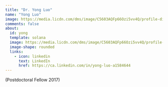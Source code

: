 ---
title: "Dr. Yong Luo"
name: "Yong Luo"
image: https://media.licdn.com/dms/image/C5603AQFp66Ozi5vv4Q/profile-displayphoto-shrink_200_200/0/1517372657629?e=2147483647&v=beta&t=Tj3XfSbweQsOwQNzZEDjQbXZLBvDPUQtvvM--JxP3t0
comments: false
about: 
  id: yong
  template: solana
  image: https://media.licdn.com/dms/image/C5603AQFp66Ozi5vv4Q/profile-displayphoto-shrink_200_200/0/1517372657629?e=2147483647&v=beta&t=Tj3XfSbweQsOwQNzZEDjQbXZLBvDPUQtvvM--JxP3t0
  image-shape: rounded
  links: 
    - icon: linkedin
      text: LinkedIn
      href: https://ca.linkedin.com/in/yong-luo-a1584644
---

::: {#yong}
(Postdoctoral Fellow 2017)
:::
